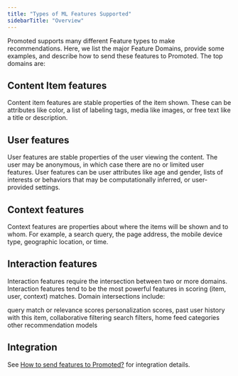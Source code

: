 ```yaml
---
title: "Types of ML Features Supported"
sidebarTitle: "Overview"
---
```


Promoted supports many different Feature types to make recommendations. Here, we list the major Feature Domains, provide some examples, and describe how to send these features to Promoted. The top domains are:

## Content Item features

Content item features are stable properties of the item shown. These can be attributes like color, a list of labeling tags, media like images, or free text like a title or description.

## User features

User features are stable properties of the user viewing the content. The user may be anonymous, in which case there are no or limited user features. User features can be user attributes like age and gender, lists of interests or behaviors that may be computationally inferred, or user-provided settings.

## Context features

Context features are properties about where the items will be shown and to whom. For example, a search query, the page address, the mobile device type, geographic location, or time.

## Interaction features

Interaction features require the intersection between two or more domains. Interaction features tend to be the most powerful features in scoring (item, user, context) matches. Domain intersections include:

<Card title="Item x Context" icon="hundred-points" icontype="duotone">
  query match or relevance scores
</Card>
<Card title="Item x User" icon="backward" icontype="duotone">
  personalization scores, past user history with this item, collaborative filtering
</Card>
<Card title="Context x User" icon="filter" icontype="duotone">
  search filters, home feed categories
</Card>
<Card title="User x Item x Context" icon="ellipsis-stroke" icontype="duotone">
  other recommendation models
</Card>

## Integration

See [How to send features to Promoted?](/docs/how-to-send-features-to-promoted) for integration details.
